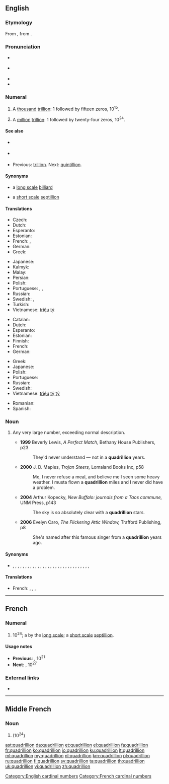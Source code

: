 {{also|Quadrillion}}
==English==
{{wikipedia|long and short scales}}

===Etymology===
From {{etyl|fr|en}} {{m|fr|quadrillion}}, from {{confix|quadri|gloss1=four|illion|lang=en}}.

===Pronunciation===
* {{a|US|AU|NZ|Scotland}} {{IPA|/kwɒˈdɹɪɫjən/|lang=en}}
* {{a|UK|Ireland|South Africa}} {{IPA|/kwɒˈdɹɪljən/|/kwɒˈdʒɹɪljən/|lang=en}} {{qualifier|the latter may be non-standard}}
* {{audio|en-us-quadrillion.ogg|Audio (US)|lang=en}}
* {{rhymes|ɪljən|lang=en}}

===Numeral===
{{head|en|numeral}}

# {{lb|en|US|modern British and Australian|[[w:Long and short scales|short scale]]}} A [[thousand]] [[trillion]]: 1 followed by fifteen zeros, 10<sup>15</sup>.
# {{lb|en|dated|UK|Australia|[[w:Long and short scales|long scale]]}} A [[million]] [[trillion]]: 1 followed by twenty-four zeros, 10<sup>24</sup>.

====See also====
* {{sense|10<sup>15</sup>}} {{l|en|peta-}}
* {{sense|10<sup>24</sup>}} {{l|en|yotta-}}
* {{sense|10<sup>15</sup> and 10<sup>24</sup>}} Previous: [[trillion]]. Next: [[quintillion]].

====Synonyms====
* {{sense|10<sup>15</sup>}} a [[w:Long and short scales|long scale]] [[billiard]]
* {{sense|10<sup>24</sup>}} a [[w:Long and short scales|short scale]] [[septillion]]

====Translations====
{{trans-top|a thousand trillion, 10<sup>15</sup>}}
* Czech: {{t|cs|biliarda|f}}
* Dutch: {{t+|nl|biljard}}
* Esperanto: {{t|eo|duiliardo}}
* Estonian: {{t|et|kvadriljon}}
* French: {{t+|fr|billiard|m}}, {{t+|fr|million de milliards|m}}
* German: {{t+|de|Billiarde}}
* Greek: {{t|el|τετρακισεκατομμύριο|n}}
{{trans-mid}}
* Japanese: {{t|ja|千兆|tr=senchō}}
* Kalmyk: {{t|xal|тунмл}}
* Malay: {{t|ms|kuadrilion}}
* Persian: {{t|fa|کوادریلیون|tr=kuādrilion|sc=fa-Arab}}
* Polish: {{t+|pl|biliard|m}}
* Portuguese: {{t+|pt|quatrilhão|m}}, {{t+|pt|quatrilião|m}}, {{t+|pt|quadrilhão|m}}
* Russian: {{t+|ru|квадриллио́н|m}}
* Swedish: {{t+|sv|biljard|c}}, {{t|sv|tusen biljoner|c-p}}
* Turkish: {{t+|tr|katrilyon}}
* Vietnamese: [[triệu]] [[tỷ]]
{{trans-bottom}}

{{trans-top|a million trillion, 10<sup>24</sup>}}
* Catalan: {{t+|ca|quadrilió}}
* Dutch: {{t+|nl|quadriljoen}}
* Esperanto: {{t|eo|kvariliono}}
* Estonian: {{t|et|septiljon}}
* Finnish: {{t+|fi|kvadriljoona}}
* French: {{t+|fr|quadrillion|m}}
* German: {{t+|de|Quadrillion|f}}
{{trans-mid}}
* Greek: {{t|el|[[επτάκις]] [[εκατομμύριο]]|n}}
* Japanese: {{t|ja|一秭|tr=isshi}}
* Polish: {{t+|pl|kwadrylion|m}}
* Portuguese: {{t+|pt|quatrilhão|m}}
* Russian: {{t+|ru|септиллио́н|m}}
* Swedish: {{t+|sv|kvadriljon|c}}
* Vietnamese: [[triệu]] [[tỷ]] [[tỷ]]
{{trans-bottom}}

{{checktrans-top}}
* Romanian: {{t-check|ro|Quadrilion|n}}
* Spanish: {{t-check|es|cuatrillón}}
{{checktrans-bottom}}

===Noun===
{{en-noun}}

# {{lb|en|figuratively|slang}} Any very large number, exceeding normal description.
#* '''1999''' Beverly Lewis, ''A Perfect Match,'' Bethany House Publishers, p23
#*: They'd never understand — not in a '''quadrillion''' years.
#* '''2000''' J. D. Maples, ''Trojan Steers,'' Lomaland Books Inc, p58
#*: Me, I never refuse a meal, and believe me I seen some heavy weather. I musta flown a '''quadrillion''' miles and I never did have a problem.
#* '''2004''' Arthur Kopecky, ''New Buffalo: journals from a Taos commune,'' UNM Press, p143
#*: The sky is so absolutely clear with a '''quadrillion''' stars.
#* '''2006''' Evelyn Caro, ''The Flickering Attic Window,'' Trafford Publishing, p8
#*: She's named after this famous singer from a '''quadrillion''' years ago.

====Synonyms====
* {{sense|any very large number}} {{l|en|bajillion}}, {{l|en|bazillion}}, {{l|en|billion}}, {{l|en|dillion}}, {{l|en|fantillion}}, {{l|en|gadzillion}}, {{l|en|gagillion}}, {{l|en|gajillion}}, {{l|en|gazillion}}, {{l|en|godzillion}}, {{l|en|googillion}}, {{l|en|grillion}}, {{l|en|hojillion}}, {{l|en|hundred and one}}, {{l|en|infillion}}, {{l|en|jillion}}, {{l|en|kabillion}}, {{l|en|kajillion}}, {{l|en|katrillion}}, {{l|en|killion}}, {{l|en|kazillion}}, {{l|en|million}}, {{l|en|million and one}}, {{l|en|quintillion}}, {{l|en|robillion}}, {{l|en|skillion}}, {{l|en|squidillion}}, {{l|en|squillion}}, {{l|en|thousand and one}}, {{l|en|trillion}}, {{l|en|umptillion}}, {{l|en|zillion}}

====Translations====
{{trans-top|any very large number}}
* French: {{t+|fr|milliard|m}}, {{t+|fr|milliards|m-p}}, {{t+|fr|million|m}}, {{t+|fr|millions|m-p}}
{{trans-mid}}
{{trans-bottom}}

[[Category:English cardinal numbers]]

----

==French==

===Numeral===
{{head|fr|numeral}}

# 10<sup>24</sup>; a {{l|en|quadrillion}} by the [[w:Long and short scales|long scale]]; a [[w:Long and short scales|short scale]] [[septillion]].

====Usage notes====
* '''Previous''': {{l|fr|trilliard}}, 10<sup>21</sup>
* '''Next''': {{l|fr|quadrilliard}}, 10<sup>27</sup>

===External links===
* {{R:TLFi}}

[[Category:French cardinal numbers]]

----

==Middle French==

===Noun===
{{frm-noun|m}}

# {{l|en|quadrillion}} (10<sup>24</sup>)

[[ast:quadrillion]]
[[da:quadrillion]]
[[et:quadrillion]]
[[el:quadrillion]]
[[fa:quadrillion]]
[[fr:quadrillion]]
[[ko:quadrillion]]
[[io:quadrillion]]
[[ku:quadrillion]]
[[lt:quadrillion]]
[[ml:quadrillion]]
[[my:quadrillion]]
[[nl:quadrillion]]
[[km:quadrillion]]
[[pl:quadrillion]]
[[ru:quadrillion]]
[[fi:quadrillion]]
[[sv:quadrillion]]
[[ta:quadrillion]]
[[th:quadrillion]]
[[uk:quadrillion]]
[[vi:quadrillion]]
[[zh:quadrillion]]